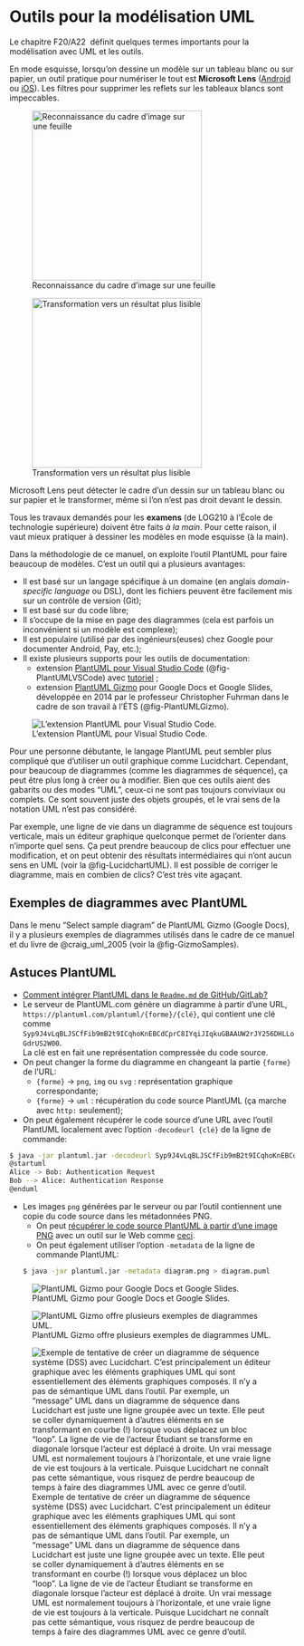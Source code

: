 # Outils pour la modélisation UML

Le chapitre F20/A22\ \faBook<i class="fa-solid fa-book"></i>\ définit quelques termes importants pour la modélisation avec UML et les outils.

En mode esquisse, lorsqu'on dessine un modèle sur un tableau blanc ou sur papier, un outil pratique pour numériser le tout est **Microsoft Lens** ([Android](https://play.google.com/store/apps/details?id=com.microsoft.office.officelens&hl=fr_CA) ou [iOS](https://apps.apple.com/ca/app/microsoft-office-lens-pdf-scan/id975925059)).
Les filtres pour supprimer les reflets sur les tableaux blancs sont impeccables.

::: {#fig-OfficeLens layout-ncol=2 layout-valign="bottom"}

![Reconnaissance du cadre d'image sur une feuille](images/Before-Office_Lens.jpg){#fig-beforeLens width="300px"}

![Transformation vers un résultat plus lisible](images/After-Office_Lens.jpg){#fig-afterLens width="300px"}

Microsoft Lens peut détecter le cadre d'un dessin sur un tableau blanc ou sur papier et le transformer, même si l'on n'est pas droit devant le dessin.
:::



::: {.callout-caution}
Tous les travaux demandés pour les **examens** (de LOG210 à l'École de technologie supérieure) doivent être faits *à la main*.
Pour cette raison, il vaut mieux pratiquer à dessiner les modèles en mode esquisse (à la main).
:::

Dans la méthodologie de ce manuel, on exploite l'outil PlantUML pour faire beaucoup de modèles. C'est un outil qui a plusieurs avantages:

- Il est basé sur un langage spécifique à un domaine (en anglais *domain-specific language* ou DSL), dont les fichiers peuvent être facilement mis sur un contrôle de version (Git);
- Il est basé sur du code libre;
- Il s'occupe de la mise en page des diagrammes (cela est parfois un inconvénient si un modèle est complexe);
- Il est populaire (utilisé par des ingénieurs(euses) chez Google pour documenter Android, Pay, etc.);
- Il existe plusieurs supports pour les outils de documentation:
  - extension [PlantUML pour Visual Studio Code](https://marketplace.visualstudio.com/items?itemName=jebbs.plantuml) (@fig-PlantUMLVSCode) avec [tutoriel](https://www.youtube.com/watch?v=xkwJ9GwgZJU)\ \faYoutube<i class="fa-brands fa-youtube"></i>;
  - extension [PlantUML Gizmo](https://gsuite.google.com/marketplace/app/plantuml_gizmo/950520042571?pann=cwsdp&hl=en) pour Google Docs et Google Slides, développée en 2014 par le professeur Christopher Fuhrman dans le cadre de son travail à l'ÉTS (@fig-PlantUMLGizmo).

![L'extension PlantUML pour Visual Studio Code.](images/PlantUMLVSCode.png){#fig-PlantUMLVSCode}

Pour une personne débutante, le langage PlantUML peut sembler plus compliqué que d'utiliser un outil graphique comme Lucidchart.
Cependant, pour beaucoup de diagrammes (comme les diagrammes de séquence), ça peut être plus long à créer ou à modifier.
Bien que ces outils aient des gabarits ou des modes "UML", ceux-ci ne sont pas toujours conviviaux ou complets.
Ce sont souvent juste des objets groupés, et le vrai sens de la notation UML n'est pas considéré. 

Par exemple, une ligne de vie dans un diagramme de séquence est toujours verticale, mais un éditeur graphique quelconque permet de l'orienter dans n'importe quel sens. 
Ça peut prendre beaucoup de clics pour effectuer une modification, et on peut obtenir des résultats intermédiaires qui n'ont aucun sens en UML (voir la @fig-LucidchartUML).
Il est possible de corriger le diagramme, mais en combien de clics?
C'est très vite agaçant.

## Exemples de diagrammes avec PlantUML

Dans le menu "Select sample diagram" de PlantUML Gizmo (Google Docs), il y a plusieurs exemples de diagrammes utilisés dans le cadre de ce manuel et du livre de @craig_uml_2005 (voir la @fig-GizmoSamples).

## Astuces PlantUML

- [Comment intégrer PlantUML dans le `Readme.md` de GitHub/GitLab?](https://stackoverflow.com/q/32203610/1168342)\ \faStackOverflow<i class="fa-brands fa-stack-overflow"></i>
- Le serveur de PlantUML.com génère un diagramme à partir d'une URL,  
`https://plantuml.com/plantuml/{forme}/{clé}`, qui contient une clé comme  
`Syp9J4vLqBLJSCfFib9mB2t9ICqhoKnEBCdCprC8IYqiJIqkuGBAAUW2rJY256DHLLoGdrUS2W00`.  
La clé est en fait une représentation compressée du code source.
- On peut changer la forme du diagramme en changeant la partie `{forme}` de l'URL:
  - `{forme}` → `png`, `img` ou `svg` : représentation graphique correspondante;
  - `{forme}` → `uml` : récupération du code source PlantUML (ça marche avec `http:` seulement);
- On peut également récupérer le code source d'une URL avec l'outil PlantUML localement avec l'option `-decodeurl {clé}` de la ligne de commande:
```bash
$ java -jar plantuml.jar -decodeurl Syp9J4vLqBLJSCfFib9mB2t9ICqhoKnEBCdCprC8IYqiJIqkuGBAAUW2rJY256DHLLoGdrUS2W00
@startuml
Alice -> Bob: Authentication Request
Bob --> Alice: Authentication Response
@enduml
```
- Les images `png` générées par le serveur ou par l'outil contiennent une copie du code source dans les métadonnées PNG. 
  - On peut [récupérer le code source PlantUML à partir d'une image PNG](https://twitter.com/thefuhrmanator/status/1193565869227556868) avec un outil sur le Web comme [ceci](http://exif.regex.info/exif.cgi).
  - On peut également utiliser l'option `-metadata` de la ligne de commande PlantUML:
```bash
$ java -jar plantuml.jar -metadata diagram.png > diagram.puml
```

![PlantUML Gizmo pour Google Docs et Google Slides.](images/PlantUMLGizmoSlides.png){#fig-PlantUMLGizmo}

![PlantUML Gizmo offre plusieurs exemples de diagrammes UML.](images/SelectSampleDiagramGizmo.png){#fig-GizmoSamples}

![Exemple de tentative de créer un diagramme de séquence système (DSS) avec Lucidchart. C'est principalement un éditeur graphique avec les éléments graphiques UML qui sont essentiellement des éléments graphiques composés. Il n'y a pas de sémantique UML dans l'outil. Par exemple, un "message" UML dans un diagramme de séquence dans Lucidchart est juste une ligne groupée avec un texte. Elle peut se coller dynamiquement à d'autres éléments en se transformant en courbe (!) lorsque vous déplacez un bloc "loop". La ligne de vie de l'acteur Étudiant se transforme en diagonale lorsque l'acteur est déplacé à droite. Un vrai message UML est normalement toujours à l'horizontale, et une vraie ligne de vie est toujours à la verticale. Puisque Lucidchart ne connaît pas cette sémantique, vous risquez de perdre beaucoup de temps à faire des diagrammes UML avec ce genre d'outil.](images/LucidchartDSSBotched.png){#fig-LucidchartUML}

